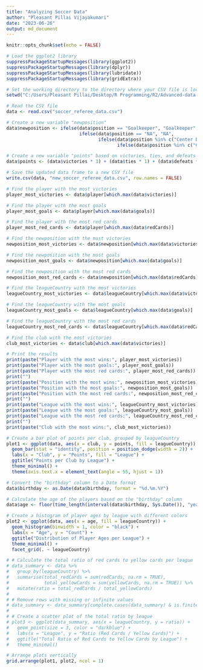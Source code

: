 ```yaml
---
title: "Analyzing Soccer Data"
author: "Pleasant Pillai Vijayakumari"
date: "2023-06-26"
output: md_document
---
```


```r
knitr::opts_chunk$set(echo = FALSE)
```

```r

# Load the ggplot2 library
suppressPackageStartupMessages(library(ggplot2))
suppressPackageStartupMessages(library(dplyr))
suppressPackageStartupMessages(library(lubridate))
suppressPackageStartupMessages(library(gridExtra))

# Set the working directory to the directory where your CSV file is located
setwd("C:/Users/Pleasant Pillai/Desktop/R Programming/R2/Advanced-data-processing-with-R/Projects/alexanderwinterstetter")

# Read the CSV file
data <- read.csv("soccer_referee_data.csv")

# Create a new variable "newposition"
data$newposition <- ifelse(data$position == "Goalkeeper", "Goalkeeper",
                           ifelse(data$position == "NA", "NA",
                                  ifelse(data$position %in% c("Center Back", "Left Fullback", "Right Fullback"), "Defense",
                                         ifelse(data$position %in% c("Center Midfielder", "Defensive Midfielder", "Left Midfielder", "Right Midfielder"), "Midfielder", "Offense"))))

# Create a new variable "points" based on victories, ties, and defeats
data$points <- (data$victories * 3) + (data$ties * 1) + (data$defeats * 0)

# Save the updated data frame to a new CSV file
write.csv(data, "new_soccer_referee_data.csv", row.names = FALSE)

# Find the player with the most victories
player_most_victories <- data$player[which.max(data$victories)]

# Find the player with the most goals
player_most_goals <- data$player[which.max(data$goals)]

# Find the player with the most red cards
player_most_red_cards <- data$player[which.max(data$redCards)]

# Find the newposition with the most victories
newposition_most_victories <- data$newposition[which.max(data$victories)]

# Find the newposition with the most goals
newposition_most_goals <- data$newposition[which.max(data$goals)]

# Find the newposition with the most red cards
newposition_most_red_cards <- data$newposition[which.max(data$redCards)]

# Find the leagueCountry with the most victories
leagueCountry_most_victories <- data$leagueCountry[which.max(data$victories)]

# Find the leagueCountry with the most goals
leagueCountry_most_goals <- data$leagueCountry[which.max(data$goals)]

# Find the leagueCountry with the most red cards
leagueCountry_most_red_cards <- data$leagueCountry[which.max(data$redCards)]

# Find the club with the most victories
club_most_victories <- data$club[which.max(data$victories)]

# Print the results
print(paste("Player with the most wins:", player_most_victories))
print(paste("Player with the most goals:", player_most_goals))
print(paste("Player with the most red cards:", player_most_red_cards))
print("")
print(paste("Position with the most wins:", newposition_most_victories))
print(paste("Position with the most goals:", newposition_most_goals))
print(paste("Position with the most red cards:", newposition_most_red_cards))
print("")
print(paste("League with the most wins:", leagueCountry_most_victories))
print(paste("League with the most goals:", leagueCountry_most_goals))
print(paste("League with the most red cards:", leagueCountry_most_red_cards))
print("")
print(paste("Club with the most wins:", club_most_victories))

# Create a bar plot of points per club, grouped by leagueCountry
plot1 <- ggplot(data, aes(x = club, y = points, fill = leagueCountry)) +
  geom_bar(stat = "identity", position = position_dodge(width = 2)) +
  labs(x = "Club", y = "Points", fill = "League") +
  ggtitle("Points per Club by League") +
  theme_minimal() +
  theme(axis.text.x = element_text(angle = 55, hjust = 1))

# Convert the "birthday" column to a Date format
data$birthday <- as.Date(data$birthday, format = "%d.%m.%Y")

# Calculate the age of the players based on the "birthday" column
data$age <- floor(time_length(interval(data$birthday, Sys.Date()), "years"))

# Create a histogram of player ages by league with different colors
plot2 <- ggplot(data, aes(x = age, fill = leagueCountry)) +
  geom_histogram(binwidth = 1, color = "black") +
  labs(x = "Age", y = "Count") +
  ggtitle("Distribution of Player Ages per League") +
  theme_minimal() +
  facet_grid(. ~ leagueCountry)

# # Calculate the total ratio of red cards to yellow cards per league
# data_summary <- data %>%
#   group_by(leagueCountry) %>%
#   summarise(total_redCards = sum(redCards, na.rm = TRUE),
#             total_yellowCards = sum(yellowCards, na.rm = TRUE)) %>%
#   mutate(ratio = total_redCards / total_yellowCards)
# 
# # Remove rows with missing or infinite values
# data_summary <- data_summary[complete.cases(data_summary) & is.finite(data_summary$ratio), ]
# 
# # Create a scatter plot of the total ratio by league
# plot3 <- ggplot(data_summary, aes(x = leagueCountry, y = ratio)) +
#   geom_point(size = 3, color = "darkblue") +
#   labs(x = "League", y = "Ratio (Red Cards / Yellow Cards)") +
#   ggtitle("Total Ratio of Red Cards to Yellow Cards by League") +
#   theme_minimal()

# Arrange plots vertically
grid.arrange(plot1, plot2, ncol = 1)

```

